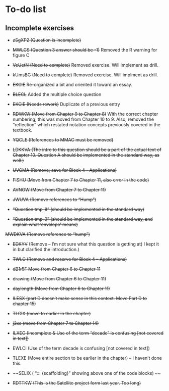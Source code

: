 # To-do list

## Incomplete exercises

- ~~zSgXP2 (Question is incomplete)~~ 

- ~~MWLCS (Question 3 answer should be -1)~~ Removed the R warning for figure C 

- ~~VcUetN (Need to complete)~~ Removed exercise. Will implement as drill. 

- ~~kUmsBG (Need to complete)~~ Removed exercise. Will implment as drill. 

- ~~EKCIE~~ Re-organized a bit and oriented it toward an essay. 

- ~~BLECL~~ Added the multiple choice question 

- ~~EKCIE (Needs rework)~~ Duplicate of a previous entry

- ~~RDWKW (Move from Chapter 9 to Chapter 8)~~  With the correct chapter numbering, this was moved from Chapter 10 to 9. Also, removed the "reflection" which restated notation concepts previously covered in the textbook.

- ~~YQCLE (References to MMAC must be removed)~~ 

- ~~LDKKVA (The intro to this question should be a part of the actual text of Chapter 10. Question A should be implemented in the standard way, as well.)~~

- ~~UVGMA (Remove; save for Block 4 - Applications)~~ 

- ~~FISHU (Move from Chapter 7 to Chapter 11, also error in the code)~~  

- ~~AVNOW (Move from Chapter 7 to Chapter 11)~~ 

- ~~JWUVA (Remove references to “Hump”)~~

- ~~“Question tmp-8” (should be implemented in the standard way)~~

- ~~“Question tmp-9” (should be implemented in the standard way, and explain what ‘envelope’ means)~~

~~MWDKVA (Remove reference to “hump”)~~

- ~~EDKYV~~ (Remove – I’m not sure what this question is getting at) I kept it in but clarified the introduction.)

- ~~TWLC (Remove and reserve for Block 4 – Applications)~~

- ~~dB1r5F Move from Chapter 6 to Chapter 11~~ 

- ~~drawing (Move from Chapter 6 to Chapter 11)~~

- ~~daylength (Move from Chapter 6 to Chapter 11)~~

- ~~ILESX (part D doesn’t make sense in this context. Move Part D to chapter 15)~~ 

- ~~TLCIX (move to earlier in the chapter)~~


- ~~j3xe (move from Chapter 7 to Chapter 14)~~ 

- ~~ILXEG (Incomplete & Use of the term “decade” is confusing [not covered in text])~~ 

- EWLCI (Use of the term decade is confusing [not covered in text]) 

- TLEXE (Move entire section to be earlier in the chapter) -- I haven't done this. 

- ~~SELIX ( “::: {scaffolding}” showing above one of the code blocks) ~~

- ~~RDTTKW (This is the Satellite project form last year. Too long)~~

 
